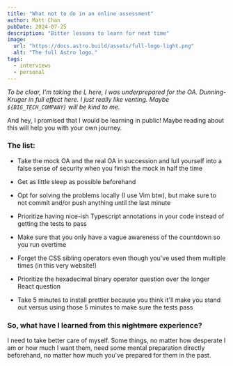 ```yaml
---
title: "What not to do in an online assessment"
author: Matt Chan
pubDate: 2024-07-25
description: "Bitter lessons to learn for next time"
image:
  url: "https://docs.astro.build/assets/full-logo-light.png"
  alt: "The full Astro logo."
tags:
  - interviews
  - personal
---
```


_To be clear, I'm taking the L here, I was underprepared for the OA. Dunning-Kruger in full effect here. I just really
like venting. Maybe `${BIG_TECH_COMPANY}` will be kind to me._

And hey, I promised that I would be learning in public! Maybe reading about this will help you with your own
journey.

### The list:

- Take the mock OA and the real OA in succession and lull yourself into a false sense of security when you finish the
  mock in half the time

- Get as little sleep as possible beforehand

- Opt for solving the problems locally (I use Vim btw), but make sure to not commit and/or push anything until the last
  minute

- Prioritize having nice-ish Typescript annotations in your code instead of getting the tests to pass

- Make sure that you only have a vague awareness of the countdown so you run overtime

- Forget the CSS sibling operators even though you've used them multiple times (in this very website!)

- Prioritize the hexadecimal binary operator question over the longer React question

- Take 5 minutes to install prettier because you think it'll make you stand out versus using those 5 minutes to make sure
  the tests pass

### So, what have I learned from this ~~nightmare~~ experience?

I need to take better care of myself. Some things, no matter how desperate I am or how much
I want them, need some mental preparation directly beforehand, no matter how much you've prepared for them in the past.
